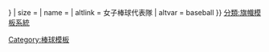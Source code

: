 {{country data {{{1}}}
| flaglink/core
| variant = {{{variant|{{{2|}}}}}}
| size = {{{size|}}}
| name = {{{name|}}}
| altlink = 女子棒球代表隊
| altvar = baseball
}}<noinclude>{{documentation}}
[[Category:棒球模板]]
[[分類:旗幟模板系統]]
</noinclude>